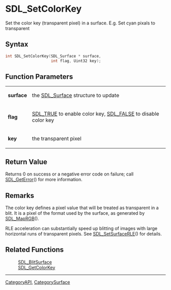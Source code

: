 = SDL_SetColorKey =

Set the color key (transparent pixel) in a surface. E.g. Set cyan pixals to transparent

== Syntax ==

<syntaxhighlight lang='c'>
int SDL_SetColorKey(SDL_Surface * surface,
                    int flag, Uint32 key);
</syntaxhighlight>

== Function Parameters ==

{|
|'''surface'''
|the [[SDL_Surface]] structure to update
|-
|'''flag'''
|[[SDL_TRUE]] to enable color key, [[SDL_FALSE]] to disable color key
|-
|'''key'''
|the transparent pixel
|}

== Return Value ==

Returns 0 on success or a negative error code on failure; call
[[SDL_GetError]]() for more information.

== Remarks ==

The color key defines a pixel value that will be treated as transparent in
a blit. It is a pixel of the format used by the surface, as generated by
[[SDL_MapRGB]]().

RLE acceleration can substantially speed up blitting of images with large
horizontal runs of transparent pixels. See [[SDL_SetSurfaceRLE]]() for
details.

== Related Functions ==

:[[SDL_BlitSurface]]
:[[SDL_GetColorKey]]

----
[[CategoryAPI]], [[CategorySurface]]


